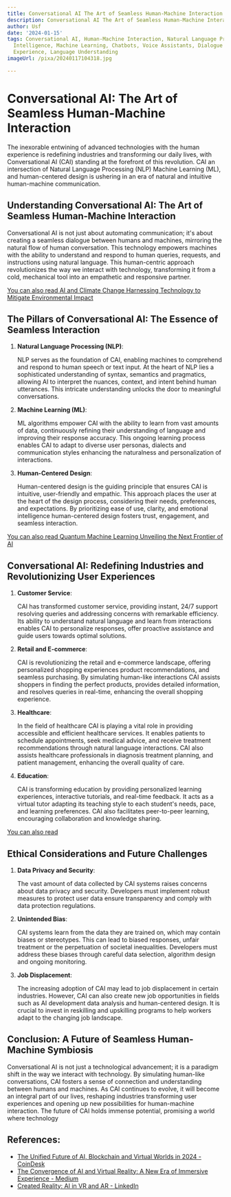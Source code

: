 ```yaml
---
title: Conversational AI The Art of Seamless Human-Machine Interaction
description: Conversational AI The Art of Seamless Human-Machine Interaction
author: Usf
date: '2024-01-15'
tags: Conversational AI, Human-Machine Interaction, Natural Language Processing, Artificial
  Intelligence, Machine Learning, Chatbots, Voice Assistants, Dialogue Systems, User
  Experience, Language Understanding
imageUrl: /pixa/20240117104318.jpg

---
```

# Conversational AI: The  Art of Seamless Human-Machine Interaction

The inexorable  entwining of advanced technologies with the human experience is redefining industries and transforming our daily lives, with Conversational AI  (CAI) standing at the forefront of this revolution. CAI an intersection of Natural Language Processing (NLP) Machine Learning (ML), and human-centered design is ushering in an era of natural and intuitive  human-machine communication.

## Understanding Conversational AI: The Art of Seamless Human-Machine Interaction

Conversational AI is not just about automating communication; it's  about creating a seamless dialogue between  humans and machines, mirroring the natural flow of human conversation. This technology empowers  machines with the  ability to understand and  respond to human queries, requests, and instructions using natural language. This  human-centric approach  revolutionizes the way we interact with technology, transforming it from a cold, mechanical tool into an  empathetic and responsive partner.

[You can also read AI and Climate Change Harnessing Technology to Mitigate Environmental Impact](AI%20and%20Climate%20Change%20Harnessing%20Technology%20to%20Mitigate%20Environmental%20Impact)


## The Pillars of Conversational AI: The Essence of Seamless Interaction

1. **Natural Language Processing (NLP)**:

   NLP serves as the foundation of CAI, enabling machines to comprehend  and respond to human speech or text  input. At the  heart of NLP lies a sophisticated understanding of syntax,  semantics and pragmatics, allowing AI  to interpret the nuances, context, and intent  behind human utterances. This intricate understanding unlocks the door to meaningful conversations.

2. **Machine Learning (ML)**:

   ML algorithms empower CAI with the ability to  learn from vast amounts of data, continuously refining their understanding of language and improving  their response accuracy. This ongoing  learning  process enables CAI to adapt  to diverse user personas,  dialects and communication styles enhancing the  naturalness and personalization of interactions.

3. **Human-Centered Design**:

    Human-centered design is the guiding principle that ensures CAI is intuitive, user-friendly and empathic. This approach places the user at the heart of  the design process, considering  their needs, preferences,  and expectations. By prioritizing ease of use, clarity, and emotional intelligence human-centered  design fosters trust, engagement, and seamless interaction.

[You can also read Quantum Machine  Learning Unveiling  the  Next Frontier of AI](Quantum%20Machine%20Learning%20Unveiling%20the%20Next%20Frontier%20of%20AI)


## Conversational AI: Redefining Industries and Revolutionizing User Experiences

1. **Customer  Service**:

   CAI has transformed customer service,  providing instant, 24/7 support resolving  queries and addressing concerns  with  remarkable efficiency. Its ability to understand natural language and learn  from interactions enables CAI to personalize responses, offer proactive assistance  and guide users towards optimal solutions.

2. **Retail and E-commerce**:

   CAI is revolutionizing the retail and e-commerce  landscape, offering personalized shopping experiences product recommendations,  and seamless purchasing. By simulating human-like interactions CAI  assists shoppers in finding the perfect products, provides detailed information, and resolves queries  in real-time, enhancing the overall shopping experience.

3. **Healthcare**:

   In the field of healthcare CAI is playing a vital role in providing accessible and efficient healthcare services. It enables patients to schedule appointments, seek  medical advice, and receive treatment recommendations through natural language interactions. CAI also assists healthcare  professionals  in diagnosis treatment planning, and patient management, enhancing the overall quality of care.

4. **Education**:

    CAI is transforming education by providing personalized learning experiences, interactive  tutorials, and real-time feedback. It acts as  a virtual tutor adapting its teaching style to each student's needs, pace, and learning preferences. CAI also facilitates peer-to-peer learning, encouraging collaboration and knowledge sharing.

[You can also read ]()


## Ethical Considerations and  Future  Challenges

1. **Data Privacy and Security**:

   The vast amount of data collected by CAI systems raises  concerns about data privacy and security.  Developers must implement robust measures  to protect user data ensure transparency and comply with data protection regulations.

2. **Unintended  Bias**:

   CAI systems learn from the data they are  trained  on, which may contain biases or stereotypes. This  can lead to biased responses, unfair treatment or the perpetuation of societal inequalities. Developers must address these biases through careful data  selection, algorithm  design and ongoing monitoring.

3. **Job Displacement**:

    The increasing adoption of CAI may lead to job displacement  in certain industries. However, CAI can also create new job opportunities in fields such  as  AI development data analysis and human-centered design. It is  crucial  to invest in  reskilling and  upskilling programs to help  workers adapt to the changing job landscape.

## Conclusion: A Future of Seamless Human-Machine Symbiosis

Conversational AI  is not just a technological advancement; it is a  paradigm shift in the way we interact with technology. By simulating human-like conversations, CAI fosters a sense of connection  and understanding between humans and  machines. As CAI continues to evolve, it will  become an integral part of  our lives, reshaping  industries transforming user experiences and opening up new possibilities for human-machine interaction. The future of CAI holds immense potential, promising a world where technology

## References:
- [The Unified Future of AI, Blockchain and Virtual Worlds in 2024 - CoinDesk](https://www.coindesk.com/consensus-magazine/2023/12/22/the-unified-future-of-ai-blockchain-and-virtual-worlds-in-2024/)
- [The Convergence of AI and Virtual Reality: A New Era of Immersive Experience - Medium](https://medium.com/aimonks/the-convergence-of-ai-and-virtual-reality-a-new-era-of-immersive-experience-89f7967a5f1f)
- [Created Reality: AI in VR and AR - LinkedIn](https://www.linkedin.com/pulse/synergy-realities-exploring-confluence-ai-vr-ar-david-cain)
